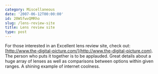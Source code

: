 ```yaml
---
category: Miscellaneous
date: '2007-06-12T00:00:00'
id: 20WSfwvQMRho
slug: /lens-review-site
title: Lens review site
type: post
---
```


For those interested in an Excellent lens review site, check out:
[http://www.the-digital-picture.com/](http://www.the-digital-picture.com).
The person who puts it together is to be applauded. Great details
about a huge array of lenses as well as comparisons between options
within given ranges. A shining example of internet coolness.